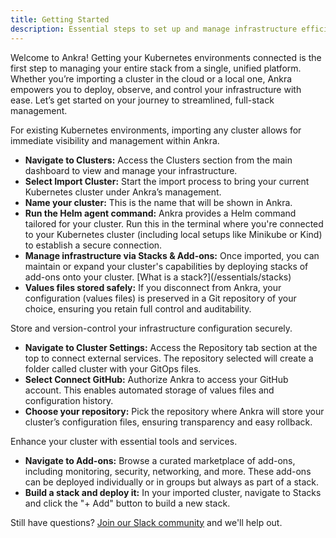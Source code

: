 ```yaml
---
title: Getting Started
description: Essential steps to set up and manage infrastructure efficiently with Ankra
---
```


Welcome to Ankra! Getting your Kubernetes environments connected is the first step to managing your entire stack from a single, unified platform. Whether you’re importing a cluster in the cloud or a local one, Ankra empowers you to deploy, observe, and control your infrastructure with ease. Let’s get started on your journey to streamlined, full-stack management.

<Tabs>
  <Tab title="Import Existing Cluster">
    <Steps>
      <Step title="Import Cluster">
        For existing Kubernetes environments, importing any cluster allows for immediate visibility and management within Ankra.
        <ul>
          <li>
            <b>Navigate to <b>Clusters</b>:</b> Access the Clusters section from the main dashboard to view and manage your infrastructure.
          </li>
          <li>
            <b>Select <b>Import Cluster</b>:</b> Start the import process to bring your current Kubernetes cluster under Ankra’s management.
          </li>
          <li>
            <b>Name your cluster:</b> This is the name that will be shown in Ankra.
          </li>
          <li>
            <b>Run the Helm agent command:</b> Ankra provides a Helm command tailored for your cluster. Run this in the terminal where you're connected to your Kubernetes cluster (including local setups like Minikube or Kind) to establish a secure connection.
          </li>
          <li>
            <b>Manage infrastructure via Stacks & Add-ons:</b> Once imported, you can maintain or expand your cluster's capabilities by deploying stacks of add-ons onto your cluster. [What is a stack?](/essentials/stacks)
          </li>
          <li>
            <b>Values files stored safely:</b> If you disconnect from Ankra, your configuration (values files) is preserved in a Git repository of your choice, ensuring you retain full control and auditability.
          </li>
        </ul>
      </Step>
      <Step title="Connect to GitHub">
        Store and version-control your infrastructure configuration securely.
        <ul>
          <li>
            <b>Navigate to <b>Cluster Settings</b>:</b> Access the Repository tab section at the top to connect external services. The repository selected will create a folder called cluster with your GitOps files.
          </li>
          <li>
            <b>Select <b>Connect GitHub</b>:</b> Authorize Ankra to access your GitHub account. This enables automated storage of values files and configuration history.
          </li>
          <li>
            <b>Choose your repository:</b> Pick the repository where Ankra will store your cluster’s configuration files, ensuring transparency and easy rollback.
          </li>
        </ul>
      </Step>
      <Step title="Deploy Add-ons through Stacks">
        Enhance your cluster with essential tools and services.
        <ul>
          <li>
            <b>Navigate to <b>Add-ons</b>:</b> Browse a curated marketplace of add-ons, including monitoring, security, networking, and more. These add-ons can be deployed individually or in groups but always as part of a stack.
          </li>
          <li>
            <b>Build a stack and deploy it:</b> In your imported cluster, navigate to Stacks and click the "+ Add" button to build a new stack.
          </li>
        </ul>
      </Step>
    </Steps>
  </Tab>
</Tabs>

Still have questions? [Join our Slack community](https://ankra.io/slack) and we'll help out.
